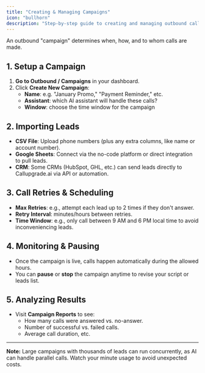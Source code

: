 ```yaml
---
title: "Creating & Managing Campaigns"
icon: "bullhorn"
description: "Step-by-step guide to creating and managing outbound call campaigns, including lead imports and monitoring"
---
```


An outbound "campaign" determines when, how, and to whom calls are made.

## 1. Setup a Campaign

1. **Go to Outbound / Campaigns** in your dashboard.
2. Click **Create New Campaign**:
   - **Name**: e.g. "January Promo," "Payment Reminder," etc.
   - **Assistant**: which AI assistant will handle these calls?
   - **Window**: choose the time window for the campaign

## 2. Importing Leads

- **CSV File**: Upload phone numbers (plus any extra columns, like name or account number).
- **Google Sheets**: Connect via the no-code platform or direct integration to pull leads.
- **CRM**: Some CRMs (HubSpot, GHL, etc.) can send leads directly to Callupgrade.ai via API or automation.

## 3. Call Retries & Scheduling

- **Max Retries**: e.g., attempt each lead up to 2 times if they don't answer.
- **Retry Interval**: minutes/hours between retries.
- **Time Window**: e.g., only call between 9 AM and 6 PM local time to avoid inconveniencing leads.

## 4. Monitoring & Pausing

- Once the campaign is live, calls happen automatically during the allowed hours.
- You can **pause** or **stop** the campaign anytime to revise your script or leads list.

## 5. Analyzing Results

- Visit **Campaign Reports** to see:
  - How many calls were answered vs. no-answer.
  - Number of successful vs. failed calls.
  - Average call duration, etc.

---

**Note:** Large campaigns with thousands of leads can run concurrently, as AI can handle parallel calls. Watch your minute usage to avoid unexpected costs.
